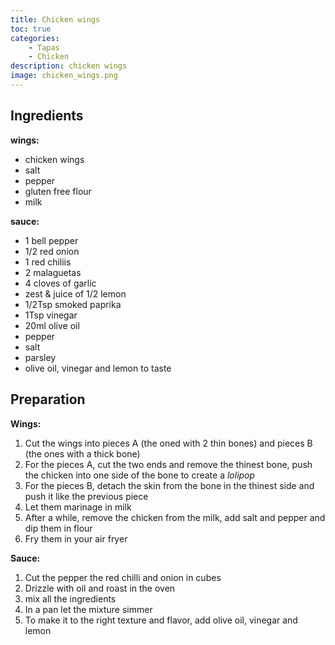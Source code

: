 ```yaml
---
title: Chicken wings
toc: true
categories: 
    - Tapas
    - Chicken
description: chicken wings
image: chicken_wings.png
---
```

## Ingredients

**wings:**

- chicken wings
- salt
- pepper
- gluten free flour
- milk

**sauce:**

- 1 bell pepper
- 1/2 red onion
- 1 red chiliis
- 2 malaguetas
- 4 cloves of garlic
- zest & juice of 1/2 lemon
- 1/2Tsp smoked paprika
- 1Tsp vinegar
- 20ml olive oil
- pepper
- salt
- parsley
- olive oil, vinegar and lemon to taste

## Preparation

**Wings:**

1. Cut the wings into pieces A (the oned with 2 thin bones) and pieces B (the ones with a thick bone)
2. For the pieces A, cut the two ends and remove the thinest bone, push the chicken into one side of the bone to create a *lolipop*
3. For the pieces B, detach the skin from the bone in the thinest side and push it like the previous piece
4. Let them marinage in milk
5. After a while, remove the chicken from the milk, add salt and pepper and dip them in flour
6. Fry them in your air fryer

**Sauce:**

1. Cut the pepper the red chilli and onion in cubes
2. Drizzle with oil and roast in the oven
3. mix all the ingredients
4. In a pan let the mixture simmer
5. To make it to the right texture and flavor, add olive oil, vinegar and lemon